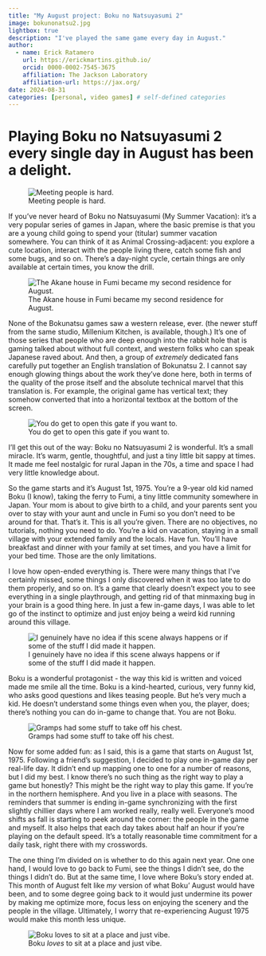 ```yaml
---
title: "My August project: Boku no Natsuyasumi 2"
image: bokunonatsu2.jpg
lightbox: true
description: "I've played the same game every day in August."
author:
  - name: Erick Ratamero
    url: https://erickmartins.github.io/
    orcid: 0000-0002-7545-3675
    affiliation: The Jackson Laboratory
    affiliation-url: https://jax.org/ 
date: 2024-08-31
categories: [personal, video games] # self-defined categories
---
```


# Playing Boku no Natsuyasumi 2 every single day in August has been a delight.

![Meeting people is hard.](2024-08-04 19_12_51-ぼくのなつやすみ2 海の冒険篇.png)

If you've never heard of Boku no Natsuyasumi (My Summer Vacation): it's a very popular series of games in Japan, where the basic premise is that you are a young child going to spend your (titular) summer vacation somewhere. You can think of it as Animal Crossing-adjacent: you explore a cute location, interact with the people living there, catch some fish and some bugs, and so on. There's a day-night cycle, certain things are only available at certain times, you know the drill.

![The Akane house in Fumi became my second residence for August.](2024-08-28 15_08_17-ぼくのなつやすみ2 海の冒険篇.png)

None of the Bokunatsu games saw a western release, ever. (the newer stuff from the same studio, Millenium Kitchen, is available, though.) It's one of those series that people who are deep enough into the rabbit hole that is gaming talked about without full context, and western folks who can speak Japanese raved about. And then, a group of _extremely_ dedicated fans carefully put together an English translation of Bokunatsu 2. I cannot say enough glowing things about the work they've done here, both in terms of the quality of the prose itself and the absolute technical marvel that this translation is. For example, the original game has vertical text; they somehow converted that into a horizontal textbox at the bottom of the screen.

![You do get to open this gate if you want to.](2024-08-07 14_44_04-ぼくのなつやすみ2 海の冒険篇.png)

I'll get this out of the way: Boku no Natsuyasumi 2 is wonderful. It's a small miracle. It's warm, gentle, thoughtful, and just a tiny little bit sappy at times. It made me feel nostalgic for rural Japan in the 70s, a time and space I had very little knowledge about. 

So the game starts and it's August 1st, 1975. You're a 9-year old kid named Boku (I know), taking the ferry to Fumi, a tiny little community somewhere in Japan. Your mom is about to give birth to a child, and your parents sent you over to stay with your aunt and uncle in Fumi so you don't need to be around for that. That's it. This is all you're given. There are no objectives, no tutorials, nothing you need to do. You're a kid on vacation, staying in a small village with your extended family and the locals. Have fun. You'll have breakfast and dinner with your family at set times, and you have a limit for your bed time. Those are the only limitations. 

I love how open-ended everything is. There were many things that I've certainly missed, some things I only discovered when it was too late to do them properly, and so on. It's a game that clearly doesn't expect you to see everything in a single playthrough, and getting rid of that minmaxing bug in your brain is a good thing here. In just a few in-game days, I was able to let go of the instinct to optimize and just enjoy being a weird kid running around this village.

![I genuinely have no idea if this scene always happens or if some of the stuff I did made it happen.](2024-08-31 16_42_22-ぼくのなつやすみ2 海の冒険篇.png)

Boku is a wonderful protagonist - the way this kid is written and voiced made me smile all the time. Boku is a kind-hearted, curious, very funny kid, who asks good questions and likes teasing people. But  he's very much a kid. He doesn't understand some things even when you, the player, does; there's nothing you can do in-game to change that. You are not Boku. 

![Gramps had some stuff to take off his chest.](2024-08-10 18_21_48-ぼくのなつやすみ2 海の冒険篇.png)

Now for some added fun: as I said, this is a game that starts on August 1st, 1975. Following a friend's suggestion, I decided to play one in-game day per real-life day. It didn't end up mapping one to one for a number of reasons, but I did my best. I know there's no such thing as the right way to play a game but honestly? This might be the right way to play this game. If you're in the northern hemisphere. And you live in a place with seasons. The reminders that summer is ending in-game synchronizing with the first slightly chillier days where I am worked really, really well. Everyone's mood shifts as fall is starting to peek around the corner: the people in the game and myself. It also helps that each day takes about half an hour if you're playing on the default speed. It's a totally reasonable time commitment for a daily task, right there with my crosswords. 

The one thing I'm divided on is whether to do this again next year. One one hand, I would love to go back to Fumi, see the things I didn't see, do the things I didn't do. But at the same time, I love where Boku's story ended at. This month of August felt like _my_ version of what Boku' August would have been, and to some degree going back to it would just undermine its power by making me optimize more, focus less on enjoying the scenery and the people in the village. Ultimately, I worry that re-experiencing August 1975 would make this month less unique. 

![Boku _loves_ to sit at a place and just vibe.](2024-08-12 11_36_36-ぼくのなつやすみ2 海の冒険篇.png)
